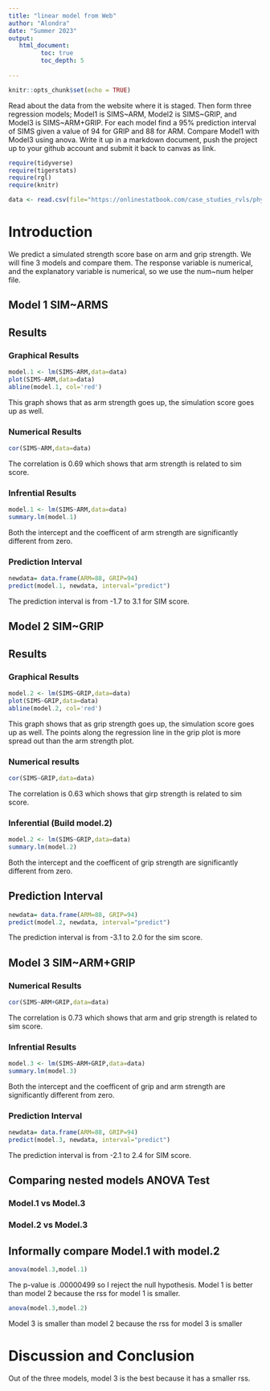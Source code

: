 ```yaml
---
title: "linear model from Web"
author: "Alondra"
date: "Summer 2023"
output:
   html_document:
         toc: true
         toc_depth: 5
        
---
```


```r
knitr::opts_chunk$set(echo = TRUE)
```

Read about the data from the website where it is staged.  Then form three regression models; Model1 is SIMS~ARM, Model2 is SIMS~GRIP, and Model3 is SIMS~ARM+GRIP. For each model find a 95% prediction interval of SIMS given a value of 94  for GRIP and 88 for ARM. Compare Model1 with Model3 using anova. Write it up in a markdown document, push the project up to your github account and submit it back to canvas as link. 

 


```r
require(tidyverse)
require(tigerstats)
require(rgl)
require(knitr)

```

```r
data <- read.csv(file="https://onlinestatbook.com/case_studies_rvls/physical_strength/data.txt",sep="",header=TRUE)  

```

# Introduction
We predict a simulated strength score base on arm and grip strength. We will fine 3 models and compare them. The response variable is numerical, and the explanatory variable is numerical, so we use the num~num helper file.

## Model 1 SIM~ARMS

## Results
### Graphical Results

```r
model.1 <- lm(SIMS~ARM,data=data)
plot(SIMS~ARM,data=data)
abline(model.1, col='red')
```
This graph shows that as arm strength goes up, the simulation score goes up as well. 

### Numerical Results

```r
cor(SIMS~ARM,data=data)
```

The correlation is 0.69 which shows that arm strength is related to sim score. 

### Infrential Results

```r
model.1 <- lm(SIMS~ARM,data=data)
summary.lm(model.1)
```
Both the intercept and the coefficent of arm strength are significantly different from zero.


### Prediction Interval
```r
newdata= data.frame(ARM=88, GRIP=94)
predict(model.1, newdata, interval="predict")
```
The prediction interval is from -1.7 to 3.1 for SIM score. 


## Model 2 SIM~GRIP

## Results
### Graphical Results

```r
model.2 <- lm(SIMS~GRIP,data=data)
plot(SIMS~GRIP,data=data)
abline(model.2, col='red')
```
This graph shows that as grip strength goes up, the simulation score goes up as well. The points along the regression line in the grip plot is more spread out than the arm strength plot. 

### Numerical results 
 
```r
cor(SIMS~GRIP,data=data)
```
The correlation is 0.63 which shows that girp strength is related to sim score.

### Inferential  (Build model.2)
```r
model.2 <- lm(SIMS~GRIP,data=data)
summary.lm(model.2)
```
Both the intercept and the coefficent of grip strength are significantly different from zero.

## Prediction Interval

```r
newdata= data.frame(ARM=88, GRIP=94)
predict(model.2, newdata, interval="predict")
```
The prediction interval is from -3.1 to 2.0 for the sim score. 

## Model 3 SIM~ARM+GRIP

### Numerical Results

```r
cor(SIMS~ARM+GRIP,data=data)
```

The correlation is 0.73 which shows that arm and grip strength is related to sim score. 

### Infrential Results

```r
model.3 <- lm(SIMS~ARM+GRIP,data=data)
summary.lm(model.3)
```
Both the intercept and the coefficent of grip and arm strength are significantly different from zero.


### Prediction Interval
```r
newdata= data.frame(ARM=88, GRIP=94)
predict(model.3, newdata, interval="predict")
```
The prediction interval is from -2.1 to 2.4 for SIM score. 


## Comparing nested models ANOVA Test

### Model.1 vs Model.3
### Model.2 vs Model.3

## Informally compare Model.1 with model.2

```r
anova(model.3,model.1)
```
The p-value is .00000499 so I reject the null hypothesis. Model 1 is better than model 2 because the rss for model 1 is smaller.

```r
anova(model.3,model.2)
```
Model 3 is smaller than model 2 because the rss for model 3 is smaller


# Discussion and Conclusion

Out of the three models, model 3 is the best because it has a smaller rss. 




